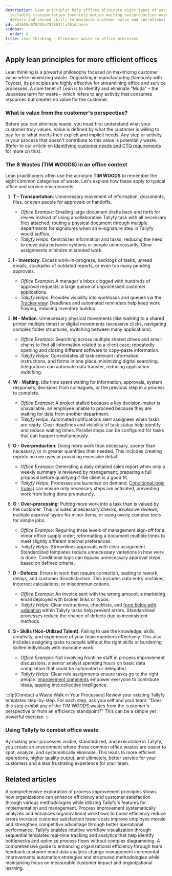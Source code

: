 ```yaml
---
description: Lean principles help offices eliminate eight types of waste (TIM WOODS)
  including transportation inventory motion waiting overproduction over-processing
  defects and unused skills to maximize customer value and operational efficiency.
id: a81658d070291e78f803ffa701dcaece
sidebar:
  order: 6
title: Lean thinking - Eliminate waste in office processes
---
```


## Apply lean principles for more efficient offices

Lean thinking is a powerful philosophy focused on maximizing customer value while minimizing waste. Originating in manufacturing (famously with Toyota), its principles are highly effective for streamlining office and service processes. A core tenet of Lean is to identify and eliminate "Muda" – the Japanese term for waste – which refers to any activity that consumes resources but creates no value for the customer.

### What is value from the customer's perspective?

Before you can eliminate waste, you must first understand what your customer truly values. Value is defined by what the customer is willing to pay for or what meets their explicit and implicit needs. Any step or activity in your process that doesn't contribute to this value is potentially waste. (Refer to our article on [Identifying customer needs and CTQ requirements](/products/pro/tutorials/how-to/process-improvement/identifying-customer-needs-and-critical-to-quality-ctq-requirements/) for more on this).

### The 8 Wastes (TIM WOODS) in an office context

Lean practitioners often use the acronym **TIM WOODS** to remember the eight common categories of waste. Let's explore how these apply to typical office and service environments:

1.  **T - Transportation**: Unnecessary movement of information, documents, files, or even people for approvals or handoffs.
    *   *Office Example*: Emailing large document drafts back and forth for review instead of using a collaborative Tallyfy task with all necessary files attached; routing a physical document through multiple departments for signatures when an e-signature step in Tallyfy would suffice.
    *   *Tallyfy Helps*: Centralizes information and tasks, reducing the need to move data between systems or people unnecessarily. Clear assignments minimize misrouted work.

2.  **I - Inventory**: Excess work-in-progress, backlogs of tasks, unread emails, stockpiles of outdated reports, or even too many pending approvals.
    *   *Office Example*: A manager's inbox clogged with hundreds of approval requests; a large queue of unprocessed customer applications.
    *   *Tallyfy Helps*: Provides visibility into workloads and queues via the [Tracker view](/products/pro/tracking-and-tasks/tracker-view/). Deadlines and automated reminders help keep work flowing, reducing inventory buildup.

3.  **M - Motion**: Unnecessary physical movements (like walking to a shared printer multiple times) or digital movements (excessive clicks, navigating complex folder structures, switching between many applications).
    *   *Office Example*: Searching across multiple shared drives and email chains to find all information related to a client case; repeatedly opening and closing different software to copy-paste information.
    *   *Tallyfy Helps*: Consolidates all task-relevant information, instructions, and forms in one place, minimizing digital searching. Integrations can automate data transfer, reducing application switching.

4.  **W - Waiting**: Idle time spent waiting for information, approvals, system responses, decisions from colleagues, or the previous step in a process to complete.
    *   *Office Example*: A project stalled because a key decision-maker is unavailable; an employee unable to proceed because they are waiting for data from another department.
    *   *Tallyfy Helps*: Automated notifications alert assignees when tasks are ready. Clear deadlines and visibility of task status help identify and reduce waiting times. Parallel steps can be configured for tasks that can happen simultaneously.

5.  **O - Overproduction**: Doing more work than necessary, sooner than necessary, or in greater quantities than needed. This includes creating reports no one uses or providing excessive detail.
    *   *Office Example*: Generating a daily detailed sales report when only a weekly summary is reviewed by management; preparing a full proposal before qualifying if the client is a good fit.
    *   *Tallyfy Helps*: Processes are launched on demand. [Conditional logic (rules)](/products/pro/documenting/templates/automations/logic-explained/) can ensure only necessary steps are activated, preventing work from being done prematurely.

6.  **O - Over-processing**: Putting more work into a task than is valued by the customer. This includes unnecessary checks, excessive reviews, multiple approval layers for minor items, or using overly complex tools for simple jobs.
    *   *Office Example*: Requiring three levels of management sign-off for a minor office supply order; reformatting a document multiple times to meet slightly different internal preferences.
    *   *Tallyfy Helps*: Streamlines approvals with clear assignment. Standardized templates reduce unnecessary variations in how work is done. Conditional logic can bypass unnecessary approval steps based on defined criteria.

7.  **D - Defects**: Errors in work that require correction, leading to rework, delays, and customer dissatisfaction. This includes data entry mistakes, incorrect calculations, or miscommunications.
    *   *Office Example*: An invoice sent with the wrong amount; a marketing email deployed with broken links or typos.
    *   *Tallyfy Helps*: Clear instructions, checklists, and [form fields with validation](/products/pro/tracking-and-tasks/tasks/what-are-form-fields-in-tallyfy/) within Tallyfy tasks help prevent errors. Standardized processes reduce the chance of defects due to inconsistent methods.

8.  **S - Skills (Non-Utilized Talent)**: Failing to use the knowledge, skills, creativity, and experience of your team members effectively. This also includes assigning tasks to people without the right skills or burdening skilled individuals with mundane work.
    *   *Office Example*: Not involving frontline staff in process improvement discussions; a senior analyst spending hours on basic data compilation that could be automated or delegated.
    *   *Tallyfy Helps*: Clear role assignments ensure tasks go to the right people. [Improvement comments](/products/pro/tracking-and-tasks/tasks/how-to-report-and-resolve-issues-in-tallyfy/) empower everyone to contribute ideas, tapping into collective intelligence.

:::tip[Conduct a Waste Walk in Your Processes]
Review your existing Tallyfy templates step-by-step. For each step, ask yourself and your team: "Does this step exhibit any of the TIM WOODS wastes from the customer's perspective or from an efficiency standpoint?" This can be a simple yet powerful exercise.
:::

### Using Tallyfy to combat office waste

By making your processes visible, standardized, and executable in Tallyfy, you create an environment where these common office wastes are easier to spot, analyze, and systematically eliminate. This leads to more efficient operations, higher quality output, and ultimately, better service for your customers and a less frustrating experience for your team.


## Related articles
<CardGrid>
<LinkTitleCard header="<b>How To > Process improvement</b>" href="/products/pro/tutorials/how-to/process-improvement/" > A comprehensive exploration of process improvement principles shows how organizations can enhance efficiency and customer satisfaction through various methodologies while utilizing Tallyfy's features for implementation and management. </LinkTitleCard>
<LinkTitleCard header="<b>Process Improvement > What is process improvement?</b>" href="/products/pro/tutorials/how-to/process-improvement/what-is-process-improvement/" > Process improvement systematically analyzes and enhances organizational workflows to boost efficiency reduce errors increase customer satisfaction lower costs improve employee morale and strengthen competitive advantage through better operational performance. </LinkTitleCard>
<LinkTitleCard header="<b>Process Improvement > Understand process flow without flowcharts</b>" href="/products/pro/tutorials/how-to/process-improvement/understanding-process-flow-without-complex-flowcharts/" > Tallyfy enables intuitive workflow visualization through sequential templates real-time tracking and analytics that help identify bottlenecks and optimize process flows without complex diagramming. </LinkTitleCard>
<LinkTitleCard header="<b>How To > Improve processes effectively</b>" href="/products/pro/tutorials/how-to/improve-processes-effectively/" > A comprehensive guide to enhancing organizational efficiency through team feedback customer input data analysis change management incremental improvements automation strategies and structured methodologies while maintaining focus on measurable customer impact and organizational learning. </LinkTitleCard>
</CardGrid>